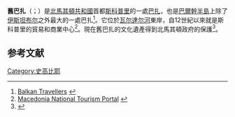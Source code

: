 '''舊巴扎'''（{{lang-mk|Стара Чаршија / Stara Čaršija}}；{{lang-sq|Çarshia e Vjetër}}）是[[北馬其頓共和國|北馬其頓共和國]]首都[[斯科普里|斯科普里]]的一處[[巴扎|巴扎]]，也是[[巴爾幹半島|巴爾幹半島]]上除了[[伊斯坦布尔|伊斯坦布尔]]之外最大的一處巴扎<ref>[http://www.balkantravellers.com/en/read/article/635 Balkan Travellers] {{webarchive|url=https://web.archive.org/web/20140116074527/http://www.balkantravellers.com/en/read/article/635 |date=2014-01-16 }}</ref>。它位於[[瓦尔達尔河|瓦尔達尔河]]東岸，自12世紀以來就是斯科普里的貿易和商業中心<ref name="Macedonia National Tourism Portal">[http://www.exploringmacedonia.com/default.asp?ItemID=7F8C63EBC722BE42A26410EDD0DE8F9C Macedonia National Tourism Portal] {{webarchive|url=https://web.archive.org/web/20110527105250/http://www.exploringmacedonia.com/default.asp?ItemID=7F8C63EBC722BE42A26410EDD0DE8F9C |date=2011-05-27 }}</ref>。現在舊巴扎的文化遺產得到北馬其頓政府的保護<ref>{{Cite web |url=http://setimes.com/cocoon/setimes/xhtml/en_GB/features/setimes/blogreview/2010/10/08/blog-03 |title=SETimes |access-date=2015-01-08 |archive-date=2021-01-17 |archive-url=https://web.archive.org/web/20210117161219/http://setimes.com/cocoon/setimes/xhtml/en_GB/features/setimes/blogreview/2010/10/08/blog-03 |dead-url=no }}</ref>。
== 参考文献 ==
{{Reflist}}
{{Coord|42.000756|21.436955|format=dms|type:landmark|display=title}}
[[Category:史高比耶|Category:史高比耶]]
{{Macedonia-stub}}